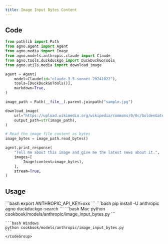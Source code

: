 ```yaml
---
title: Image Input Bytes Content
---
```


## Code

```python cookbook/models/anthropic/image_input_bytes.py
from pathlib import Path
from agno.agent import Agent
from agno.media import Image
from agno.models.anthropic.claude import Claude
from agno.tools.duckduckgo import DuckDuckGoTools
from agno.utils.media import download_image

agent = Agent(
    model=Claude(id="claude-3-5-sonnet-20241022"),
    tools=[DuckDuckGoTools()],
    markdown=True,
)

image_path = Path(__file__).parent.joinpath("sample.jpg")

download_image(
    url="https://upload.wikimedia.org/wikipedia/commons/0/0c/GoldenGateBridge-001.jpg",
    output_path=str(image_path),
)

# Read the image file content as bytes
image_bytes = image_path.read_bytes()

agent.print_response(
    "Tell me about this image and give me the latest news about it.",
    images=[
        Image(content=image_bytes),
    ],
    stream=True,
)
```

## Usage

<Steps>
  <Snippet file="create-venv-step.mdx" />

  <Step title="Set your API key">
    ```bash
    export ANTHROPIC_API_KEY=xxx
    ```
  </Step>

  <Step title="Install libraries">
    ```bash
    pip install -U anthropic agno duckduckgo-search
    ```
  </Step>

  <Step title="Run Agent">
    <CodeGroup>
    ```bash Mac
    python cookbook/models/anthropic/image_input_bytes.py 
    ```

    ```bash Windows
    python cookbook/models/anthropic/image_input_bytes.py
    ```
    </CodeGroup>
  </Step>
</Steps>